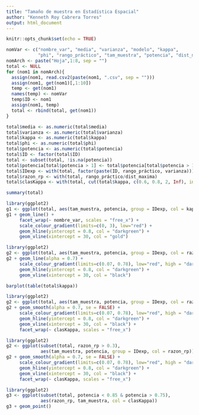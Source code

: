 ```yaml
---
title: "Tamaño de muestra en Estadística Espacial"
author: "Kenneth Roy Cabrera Torres"
output: html_document
---
```


```r
knitr::opts_chunk$set(echo = TRUE)
```


```r
nomVar <- c("nombre_var", "media", "varianza", "modelo", "kappa",
            "phi", "rango_práctico", "tam_muestra", "potencia", "dist_maxima")
nomArch <- paste("Hoja",1:8, sep = "")
total <- NULL
for (nom1 in nomArch){
  assign(nom1, read.csv2(paste(nom1, ".csv", sep = "")))
  assign(nom1, get(nom1)[,1:10])
  temp <- get(nom1)
  names(temp) <- nomVar
  temp$ID <- nom1
  assign(nom1, temp)
  total <- rbind(total, get(nom1))
}

total$media <- as.numeric(total$media)
total$varianza <- as.numeric(total$varianza)
total$kappa <- as.numeric(total$kappa)
total$phi <- as.numeric(total$phi)
total$potencia <- as.numeric(total$potencia)
total$ID <- factor(total$ID)
total <- subset(total, !is.na(potencia))
total$potencia[total$potencia > 1] <- total$potencia[total$potencia > 1]/100
total$IDexp <- with(total, factor(paste(ID, rango_práctico, varianza)))
total$razon_rp <- with(total, rango_práctico/dist_maxima)
total$clasKappa <- with(total, cut(total$kappa, c(0.6, 0.8, 2, Inf), include.lowest = TRUE))
```


```r
summary(total)
```



```r
library(ggplot2)
g1 <- ggplot(total, aes(tam_muestra, potencia, group = IDexp, col = kappa))
g1 + geom_line() +
     facet_wrap(~ nombre_var, scales = "free_x") +
     scale_colour_gradient(limits=c(0, 3), low="red") +
     geom_hline(yintercept = 0.8, col = "darkgreen") +
     geom_vline(xintercept = 30, col = "gold")
```

```r
library(ggplot2)
g2 <- ggplot(total, aes(tam_muestra, potencia, group = IDexp, col = razon_rp))
g2 + geom_line(alpha = 0.7) +
     scale_colour_gradient(limits=c(0.07, 0.78), low="red", high = "darkblue", space = "Lab") +
     geom_hline(yintercept = 0.8, col = "darkgreen") +
     geom_vline(xintercept = 30, col = "black")
```

```r
barplot(table(total$kappa))
```
```r
library(ggplot2)
g2 <- ggplot(total, aes(tam_muestra, potencia, group = IDexp, col = razon_rp))
g2 + geom_smooth(alpha = 0.7, se = FALSE) +
     scale_colour_gradient(limits=c(0.07, 0.78), low="red", high = "darkblue", space = "Lab") +
     geom_hline(yintercept = 0.8, col = "darkgreen") +
     geom_vline(xintercept = 30, col = "black") +
     facet_wrap(~ clasKappa, scales = "free_x")
```


```r
library(ggplot2)
g2 <- ggplot(subset(total, razon_rp > 0.3),
             aes(tam_muestra, potencia, group = IDexp, col = razon_rp))
g2 + geom_smooth(alpha = 0.7, se = FALSE) +
     scale_colour_gradient(limits=c(0.07, 0.78), low="red", high = "darkblue", space = "Lab") +
     geom_hline(yintercept = 0.8, col = "darkgreen") +
     geom_vline(xintercept = 30, col = "black") +
     facet_wrap(~ clasKappa, scales = "free_x")
```

```r
library(ggplot2)
g3 <- ggplot(subset(total, potencia < 0.85 & potencia > 0.75),
             aes(razon_rp, tam_muestra, col = clasKappa))
g3 + geom_point()
```
